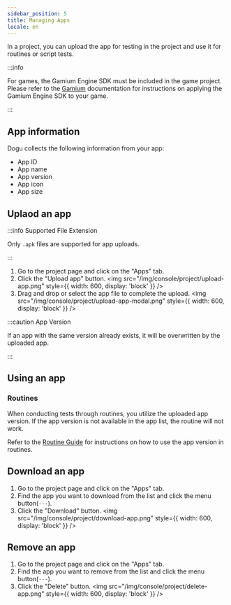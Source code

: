 ```yaml
---
sidebar_position: 5
title: Managing Apps
locale: en
---
```



In a project, you can upload the app for testing in the project and use it for routines or script tests.

:::info

For games, the Gamium Engine SDK must be included in the game project.  
Please refer to the [Gamium](https://gamium.dogutech.io) documentation for instructions on applying the Gamium Engine SDK to your game.

:::

## App information

Dogu collects the following information from your app:

- App ID
- App name
- App version
- App icon
- App size

## Uplaod an app

:::info Supported File Extension

Only `.apk` files are supported for app uploads.

:::

<ProjectWritePermission prefix="Uploading an app" />

1. Go to the project page and click on the "Apps" tab.
2. Click the "Upload app" button.
   <img
     src="/img/console/project/upload-app.png"
     style={{ width: 600, display: 'block' }}
   />
3. Drag and drop or select the app file to complete the upload.
   <img
     src="/img/console/project/upload-app-modal.png"
     style={{ width: 600, display: 'block' }}
   />

:::caution App Version

If an app with the same version already exists, it will be overwritten by the uploaded app.

:::

## Using an app

### Routines

When conducting tests through routines, you utilize the uploaded app version. If the app version is not available in the app list, the routine will not work.

Refer to the [Routine Guide](/routine/about) for instructions on how to use the app version in routines.

## Download an app

<ProjectMemberPermission prefix="Downloading the app" />

1. Go to the project page and click on the "Apps" tab.
2. Find the app you want to download from the list and click the menu button(`···`).
3. Click the "Download" button.
   <img
     src="/img/console/project/download-app.png"
     style={{ width: 600, display: 'block' }}
   />

## Remove an app

<ProjectWritePermission prefix="Removing an app" />

1. Go to the project page and click on the "Apps" tab.
2. Find the app you want to remove from the list and click the menu button(`···`).
3. Click the "Delete" button.
   <img
     src="/img/console/project/delete-app.png"
     style={{ width: 600, display: 'block' }}
   />
